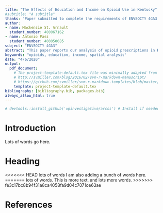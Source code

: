 ```yaml
---
title: "The Effects of Education and Income on Opioid Use in Kentucky"
#subtitle: "A subtitle"
thanks: "Paper submitted to complete the requirements of ENVSOCTY 4GA3 Applied Spatial Statistics; with additional edits by Antonio Paez for this version."
author:
- name: Mackenzie St. Arnault
  student_number: 400067162
- name: Antonio Paez 
  student_number: 400050085
subject: "ENVSOCTY 4GA3"
abstract: "This paper reports our analysis of opioid prescriptions in Kentucky, USA, and its relationship with income and education at the level of counties. Data were obtained from the Washington Post database and the US Census."
keywords: "opioids, education, income, spatial analysis"
date: "4/6/2020"
output:
  pdf_document:
    # The project-template-default.tex file was minimally adapted from Steven V. Miller's template for academic manuscripts. See:
    # http://svmiller.com/blog/2016/02/svm-r-markdown-manuscript/
    # https://github.com/svmiller/svm-r-markdown-templates/blob/master/svm-latex-ms.tex
    template: project-template-default.tex
bibliography: [bibliography.bib, packages.bib]
always_allow_html: true
---
```


<!--Chunks of code can have names; the chunk option "include" controls whether the chunk and its output are printed in the final document-->
```r
# devtools::install_github('wpinvestigative/arcos') # Install if needed, but this needs to be done only once
```


<!--This create a page break, i.e., starts a new page-->
<!--\newpage-->

<!-- 
To cite references in your bibliography.bib file, use [@item] if you want it to be cited in brackets, or @item if you want it to be cited as Name (year). If you want to cite various items in brackets, separate them with semicolons [@item1; @item2]
-->

<!--Use "#" for section headers-->
# Introduction

Lots of words go here.

# Heading

<<<<<<< HEAD
lots of words I am also adding a bunch of words here.
=======
lots of words. This is more text. and lots more words. 
>>>>>>> fe3c17bc8b94f31a8ca4058fa9d04c7071ce63ae

# References
